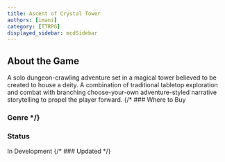 ```yaml
---
title: Ascent of Crystal Tower
authors: [imani]
category: [TTRPG]
displayed_sidebar: mcdSidebar
---
```


## About the Game
A solo dungeon-crawling adventure set in a magical tower believed to be created to house a deity. A combination of traditional tabletop exploration and combat with branching choose-your-own adventure-styled narrative storytelling to propel the player forward. 
{/* ### Where to Buy 
### Genre */}
### Status
In Development
{/* ### Updated */}
